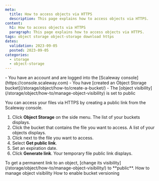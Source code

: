 ```yaml
---
meta:
  title: How to access objects via HTTPS
  description: This page explains how to access objects via HTTPS.
content:
  h1: How to access objects via HTTPS
  paragraph: This page explains how to access objects via HTTPS.
tags: object storage object-storage download https
dates:
  validation: 2023-09-05
  posted: 2023-09-05
categories:
  - storage
  - object-storage
---
```


<Message type="requirement">
  - You have an account and are logged into the [Scaleway console](https://console.scaleway.com)
  - You have [created an Object Storage bucket](/storage/object/how-to/create-a-bucket/)
  - The [object visibility](/storage/object/how-to/manage-object-visibility) is set to public
</Message>

You can access your files via HTTPS by creating a public link from the Scaleway console.

1. Click **Object Storage** on the side menu. The list of your buckets displays.
2. Click the bucket that contains the file you want to access. A list of your objects displays.
3. Click <Icon name="more" /> next to the file you want to access.
4. Select **Get public link**.
5. Set an expiration date.
6. Click **Generate link**. Your temporary file public link displays.

<Message type="note">
  To get a permanent link to an object, [change its visibility](/storage/object/how-to/manage-object-visibility/) to **public**.
</Message>

<Navigation title="See Also">
  <PreviousButton to="/storage/object/how-to/manage-object-visibility">How to manage object visibility</PreviousButton>
  <NextButton to="/storage/object/how-to/enable-bucket-versioning/">How to enable bucket versioning</NextButton>
</Navigation>